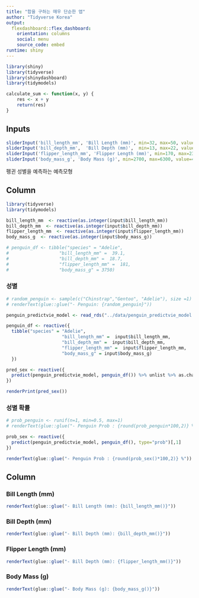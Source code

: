 ```yaml
---
title: "합을 구하는 매우 단순한 앱"
author: "Tidyverse Korea"
output: 
  flexdashboard::flex_dashboard:
    orientation: columns
    social: menu
    source_code: embed
runtime: shiny
---
```


```r
library(shiny)
library(tidyverse)
library(shinydashboard)
library(tidymodels)

calculate_sum <- function(x, y) {
    res <- x + y
    return(res)
}
```

Inputs {.sidebar}
-----------------------------------------------------------------------

```r

sliderInput('bill_length_mm', 'Bill Length (mm)', min=32, max=50, value=43, step=1)
sliderInput('bill_depth_mm',  'Bill Depth (mm)',  min=13, max=22, value=17, step=1)
sliderInput('flipper_length_mm', 'Flipper Length (mm)', min=170, max=235, value=200, step=1)
sliderInput('body_mass_g', 'Body Mass (g)', min=2700, max=6300, value=4200, step=100)

```

펭귄 성별을 예측하는 예측모형

Column {data-width=600}
-------------------------------------

```r
library(tidyverse)
library(tidymodels)

bill_length_mm  <- reactive(as.integer(input$bill_length_mm))
bill_depth_mm  <- reactive(as.integer(input$bill_depth_mm))
flipper_length_mm  <- reactive(as.integer(input$flipper_length_mm))
body_mass_g  <- reactive(as.integer(input$body_mass_g))

# penguin_df <- tibble("species" = "Adelie",
#                   "bill_length_mm" =  39.1,
#                   "bill_depth_mm" =  18.7,
#                   "flipper_length_mm" =  181,
#                   "body_mass_g" = 3750)

```

### 성별
    
```r
# random_penguin <- sample(c("Chinstrap","Gentoo", "Adelie"), size =1)
# renderText(glue::glue("- Penguin: {random_penguin}"))

penguin_predictvie_model <- read_rds("../data/penguin_predictvie_model.rds")

penguin_df <- reactive({
  tibble("species" = "Adelie",
                     "bill_length_mm" =  input$bill_length_mm,
                     "bill_depth_mm" =  input$bill_depth_mm,
                     "flipper_length_mm" =  input$flipper_length_mm,
                     "body_mass_g" = input$body_mass_g)
  })

pred_sex <- reactive({
  predict(penguin_predictvie_model, penguin_df()) %>% unlist %>% as.character
})

renderPrint(pred_sex())
```

### 성별 확률
    
```r
# prob_penguin <- runif(n=1, min=0.5, max=1)
# renderText(glue::glue("- Penguin Prob : {round(prob_penguin*100,2)} %"))

prob_sex <- reactive({
  predict(penguin_predictvie_model, penguin_df(), type="prob")[,1]
})

renderText(glue::glue("- Penguin Prob : {round(prob_sex()*100,2)} %"))
```

   
Column {data-width=400}
-------------------------------------
   
### Bill Length (mm)

```r
renderText(glue::glue("- Bill Length (mm): {bill_length_mm()}"))
```
 
### Bill Depth (mm)
    
```r
renderText(glue::glue("- Bill Depth (mm): {bill_depth_mm()}"))
```


### Flipper Length (mm)
    
```r
renderText(glue::glue("- Bill Depth (mm): {flipper_length_mm()}"))
```

### Body Mass (g)
    
```r
renderText(glue::glue("- Body Mass (g): {body_mass_g()}"))
```

